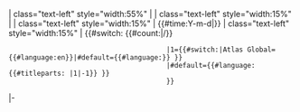 <includeonly>
| class="text-left" style="width:55%" | [[{{{Topic}}}|{{{Title}}}]]
| class="text-left" style="width:15%" | [[User:{{{Author}}}|{{{Author}}}]]
| class="text-left" style="width:15%" | {{#time:Y-m-d|{{{Date}}}}}
| class="text-left" style="width:15%" | {{#switch: {{#count:{{{Owner}}}|/}}
                                        |1={{#switch:{{SITENAME}}|Atlas Global={{#language:en}}|#default={{#language:{{CONTENTLANG}}}} }}
                                        |#default={{#language:{{#titleparts: {{{Owner}}}|1|-1}} }}
                                        }}
|-</includeonly>
